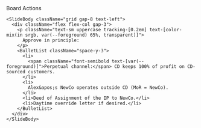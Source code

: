 <div className="flex h-full w-full flex-col">
  <div className="flex flex-1 flex-col gap-10 px-8 py-6 w-full max-w-4xl mx-auto">
    <SlideHeader eyebrow="Board Actions" kicker="Next steps">
      Board Actions
    </SlideHeader>

    <SlideBody className="grid gap-8 text-left">
      <div className="flex flex-col gap-3">
        <p className="text-sm uppercase tracking-[0.2em] text-[color-mix(in srgb, var(--foreground) 65%, transparent)]">
          Approve in principle:
        </p>
        <BulletList className="space-y-3">
          <li>
            <span className="font-semibold text-[var(--foreground)]">Perpetual channel:</span> CD keeps 100% of profit on CD-sourced customers.
          </li>
          <li>
            Alex&apos;s NewCo operates outside CD (MoR = NewCo).
          </li>
          <li>Deed of Assignment of the IP to NewCo.</li>
          <li>Daytime override letter if desired.</li>
        </BulletList>
      </div>
    </SlideBody>
  </div>
</div>
